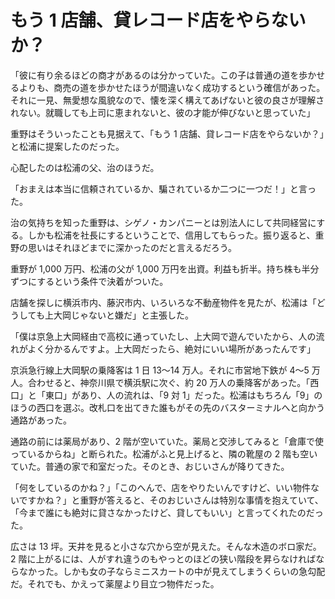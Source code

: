 # もう 1 店舗、貸レコード店をやらないか？

「彼に有り余るほどの商才があるのは分かっていた。この子は普通の道を歩かせるよりも、商売の道を歩かせたほうが間違いなく成功するという確信があった。それに一見、無愛想な風貌なので、懐を深く構えてあげないと彼の良さが理解されない。就職しても上司に恵まれないと、彼の才能が伸びないと思っていた」

重野はそういったことも見据えて、「もう 1 店舗、貸レコード店をやらないか？」と松浦に提案したのだった。

心配したのは松浦の父、治のほうだ。

「おまえは本当に信頼されているか、騙されているか二つに一つだ！」と言った。

治の気持ちを知った重野は、シゲノ・カンパニーとは別法人にして共同経営にする。しかも松浦を社長にするということで、信用してもらった。振り返ると、重野の思いはそれほどまでに深かったのだと言えるだろう。

重野が 1,000 万円、松浦の父が 1,000 万円を出資。利益も折半。持ち株も半分ずつにするという条件で決着がついた。

店舗を探しに横浜市内、藤沢市内、いろいろな不動産物件を見たが、松浦は「どうしても上大岡じゃないと嫌だ」と主張した。

「僕は京急上大岡経由で高校に通っていたし、上大岡で遊んでいたから、人の流れがよく分かるんですよ。上大岡だったら、絶対にいい場所があったんです」

京浜急行線上大岡駅の乗降客は 1 日 13〜14 万人。それに市営地下鉄が 4〜5 万人。合わせると、神奈川県で横浜駅に次ぐ、約 20 万人の乗降客があった。「西口」と「東口」があり、人の流れは、「9 対 1」だった。松浦はもちろん「9」のほうの西口を選ぶ。改札口を出てきた誰もがその先のバスターミナルへと向かう通路があった。

通路の前には薬局があり、2 階が空いていた。薬局と交渉してみると「倉庫で使っているからね」と断られた。松浦がふと見上げると、隣の靴屋の 2 階も空いていた。普通の家で和室だった。そのとき、おじいさんが降りてきた。

「何をしているのかね？」「このへんで、店をやりたいんですけど、いい物件ないですかね？」と重野が答えると、そのおじいさんは特別な事情を抱えていて、「今まで誰にも絶対に貸さなかったけど、貸してもいい」と言ってくれたのだった。

広さは 13 坪。天井を見ると小さな穴から空が見えた。そんな木造のボロ家だ。2 階に上がるには、人がすれ違うのもやっとのほどの狭い階段を昇らなければならなかった。しかも女の子ならミニスカートの中が見えてしまうくらいの急勾配だ。それでも、かえって薬屋より目立つ物件だった。
